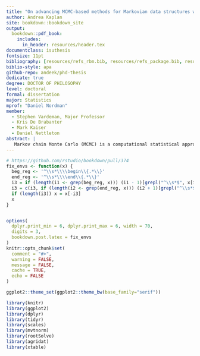 ```yaml
---
title: "On advancing MCMC-based methods for Markovian data structures with applications to deep learning, simulation, and resampling"
author: Andrea Kaplan
site: bookdown::bookdown_site
output: 
  bookdown::pdf_book:
    includes:
      in_header: resources/header.tex
documentclass: isuthesis
fontsize: 11pt
bibliography: [resources/refs_rbm.bib, resources/refs_package.bib, resources/refs_conclique.bib]
biblio-style: apa
github-repo: andeek/phd-thesis
dedicate: true
degree: DOCTOR OF PHILOSOPHY
level: doctoral
formal: dissertation
major: Statistics
mprof: "Daniel Nordman"
member:
  - Stephen Vardeman, Major Professor
  - Kris De Brabanter
  - Mark Kaiser
  - Daniel Nettleton
abstract: |
   Markov chain Monte Carlo (MCMC) is a computational statistical approach for numerically approximating distributional quantities useful for inference that might otherwise be intractable to directly calculate. A challenge with MCMC methods is developing implementations which are both statistically rigorous and computationally scalable to large data sets. This work generally aims to bridge these aspects by exploiting conditional independence, or Markov structures, in data models. Chapter \@ref(rbm-chapter) investigates the model properties and Bayesian fitting of a graph model with Markovian dependence used in deep machine learning and image classification, called a restricted Bolzmann machine (RBM), and Chapter \@ref(instab-chapter) presents a framework for describing inherent instability in a general class of models which includes RBMs. Chapters \@ref(conc-chapter) and \@ref(package-chapter) introduce a fast method for simulating data from a Markov Random Field (MRF) by exploiting conditional independence specified in the model and a flexible `R` package that implements the approach in C++.
---
```


```r
# https://github.com/rstudio/bookdown/pull/374
fix_envs <- function(x) {
  beg_reg <- '^\\s*\\\\begin\\{.*\\}'
  end_reg <- '^\\s*\\\\end\\{.*\\}'
  i3 = if (length(i1 <- grep(beg_reg, x))) (i1 - 1)[grepl("^\\s*$", x[i1 - 1])]
  i3 = c(i3, if (length(i2 <- grep(end_reg, x))) (i2 + 1)[grepl("^\\s*$", x[i2 + 1])])
  if (length(i3)) x = x[-i3]
  x
}


options(
  dplyr.print_min = 6, dplyr.print_max = 6, width = 70,
  digits = 3,
  bookdown.post.latex = fix_envs
)
knitr::opts_chunk$set(
  comment = "#>",
  warning = FALSE,
  message = FALSE,
  cache = TRUE,
  echo = FALSE
)

ggplot2::theme_set(ggplot2::theme_bw(base_family="serif"))

library(knitr)
library(ggplot2)
library(dplyr)
library(tidyr)
library(scales)
library(mvtnorm)
library(rootSolve)
library(agridat)
library(xtable)
```
